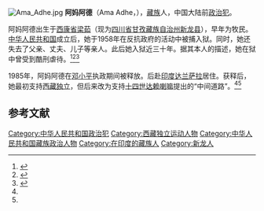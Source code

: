 [[File:Ama_Adhe.jpg|thumb]]
'''阿妈阿德'''（Ama Adhe，{{bd|1932年||2020年|8月3日}}），[[藏族|藏族]]人，中国大陆前[[政治犯|政治犯]]。

阿妈阿德出生于[[西康省|西康省]][[新龙县|梁茹]]（现为[[四川省|四川省]][[甘孜藏族自治州|甘孜藏族自治州]][[新龙县|新龙县]]），早年为牧民。[[中华人民共和国|中华人民共和国]]成立后，她于1958年在反抗政府的活动中被捕入狱。同时，她还失去了父亲、丈夫、儿子等亲人。此后她入狱近三十年。据其本人的描述，她在狱中曾受到酷刑虐待。<ref>{{cite web|url=http://www.dw.com/zh/联合国刑讯专员首访中国/a-1786674|title=联合国刑讯专员首访中国|date=2005-11-22|work=德国之声}}</ref><ref name=jydsy>{{cite book|title=《记忆的声音》|author= 阿妈阿德（口述）、乔伊·布雷克斯莉|translator=杨莉藜|publisher=劳改基金会|year=2006}}</ref><ref name=tibetpost>{{cite web|url=http://www.thetibetpost.com/zh/outlook/interviews-and-recap/5149-ama-adhe-an-ex-political-prisoner-shares-her-story-of-torture-in-tibet|title=前政治犯阿德阿媽分享在西藏遭遇酷刑的經歷|date=2016-08-25|work=西藏郵報}}</ref>

1985年，阿妈阿德在[[邓小平|邓小平]]执政期间被释放。后赴[[印度|印度]][[达兰萨拉|达兰萨拉]]居住。获释后，她最初支持[[西藏独立|西藏独立]]，但后来改为支持[[十四世达赖喇嘛|十四世达赖喇嘛]]提出的“中间道路”。<ref name=jydsy /><ref name=tibetpost />

== 参考文献 ==
{{Reflist}}

[[Category:中华人民共和国政治犯|Category:中华人民共和国政治犯]]
[[Category:西藏独立运动人物|Category:西藏独立运动人物]]
[[Category:中华人民共和国藏族政治人物|Category:中华人民共和国藏族政治人物]]
[[Category:在印度的藏族人|Category:在印度的藏族人]]
[[Category:新龙人|Category:新龙人]]